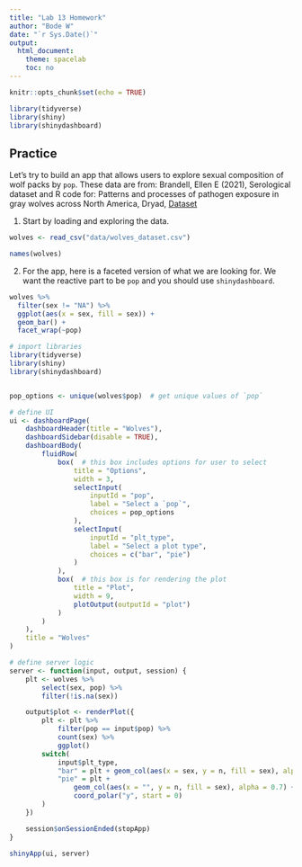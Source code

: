 ```yaml
---
title: "Lab 13 Homework"
author: "Bode W"
date: "`r Sys.Date()`"
output:
  html_document:
    theme: spacelab
    toc: no
---
```


```r
knitr::opts_chunk$set(echo = TRUE)
```

```r
library(tidyverse)
library(shiny)
library(shinydashboard)
```

## Practice
Let's try to build an app that allows users to explore sexual composition of wolf packs by `pop`. These data are from: Brandell, Ellen E (2021), Serological dataset and R code for: Patterns and processes of pathogen exposure in gray wolves across North America, Dryad, [Dataset](https://doi.org/10.5061/dryad.5hqbzkh51)


1. Start by loading and exploring the data.
```r
wolves <- read_csv("data/wolves_dataset.csv")
```

```r
names(wolves)
```

2. For the app, here is a faceted version of what we are looking for. We want the reactive part to be `pop` and you should use `shinydashboard`.

```r
wolves %>%
  filter(sex != "NA") %>%
  ggplot(aes(x = sex, fill = sex)) +
  geom_bar() +
  facet_wrap(~pop)
```

```r
# import libraries
library(tidyverse)
library(shiny)
library(shinydashboard)


pop_options <- unique(wolves$pop)  # get unique values of `pop`

# define UI
ui <- dashboardPage(
    dashboardHeader(title = "Wolves"),
    dashboardSidebar(disable = TRUE),
    dashboardBody(
        fluidRow(
            box(  # this box includes options for user to select
                title = "Options",
                width = 3,
                selectInput(
                    inputId = "pop",
                    label = "Select a `pop`",
                    choices = pop_options
                ),
                selectInput(
                    inputId = "plt_type",
                    label = "Select a plot type",
                    choices = c("bar", "pie")
                )
            ),
            box(  # this box is for rendering the plot
                title = "Plot",
                width = 9,
                plotOutput(outputId = "plot")
            )
        )
    ),
    title = "Wolves"
)

# define server logic
server <- function(input, output, session) {
    plt <- wolves %>%
        select(sex, pop) %>%
        filter(!is.na(sex))

    output$plot <- renderPlot({
        plt <- plt %>%
            filter(pop == input$pop) %>%
            count(sex) %>%
            ggplot()
        switch(
            input$plt_type,
            "bar" = plt + geom_col(aes(x = sex, y = n, fill = sex), alpha = 0.7),
            "pie" = plt +
                geom_col(aes(x = "", y = n, fill = sex), alpha = 0.7) +
                coord_polar("y", start = 0)
        )
    })

    session$onSessionEnded(stopApp)
}

shinyApp(ui, server)
```